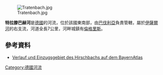 {{Coord|47.695913|N|11.563236|E|display=title}}

[[Image:Tratenbach.jpg|right]]

'''特拉滕巴赫河'''是[[德國|德國]]的河流，位於該國東南部，由[[巴伐利亞|巴伐利亞]]負責管轄，屬於[[伊薩爾河|伊薩爾河]]的右支流，河道全長7公里，河畔城鎮有[[倫格里斯|倫格里斯]]。

==參考資料==
* [http://geoportal.bayern.de/bayernatlas/default?lon=4469408.5&lat=5283654.0&zoom=10&base=951 Verlauf und Einzugsgebiet des Hirschbachs auf dem BayernAtlas] 

{{Germany-geo-stub}}
[[Category:德國河流|Category:德國河流]]